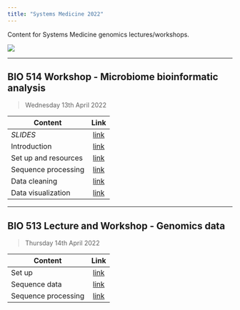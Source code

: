 ```yaml
---
title: "Systems Medicine 2022"
---
```


Content for Systems Medicine genomics lectures/workshops.

![](assets/ANPC.png)

---

## BIO 514 Workshop - Microbiome bioinformatic analysis

>Wednesday 13th April 2022

| Content        | Link           |
| ------------------- |:--------------------:|
| *SLIDES*     | [link](BIO514-microbiome-slides/skeleton.html)  |
| Introduction      | [link](2.introBIO514.html)  |
| Set up and resources      | [link](2.setup.html)  |
| Sequence processing      | [link](2.1seqProcessing.html)      |
| Data cleaning | [link](2.2dataCleaning.html)      |
| Data visualization | [link](2.3dataViz.html)      |

---

## BIO 513 Lecture and Workshop - Genomics data

>Thursday 14th April 2022

| Content        | Link           |
| ------------------- |:--------------------:|
| Set up     | [link](1.setup.html)  |
| Sequence data      | [link](1.1seqData.html)      |
| Sequence processing      | [link](1.2seqProcessing.html)      |


